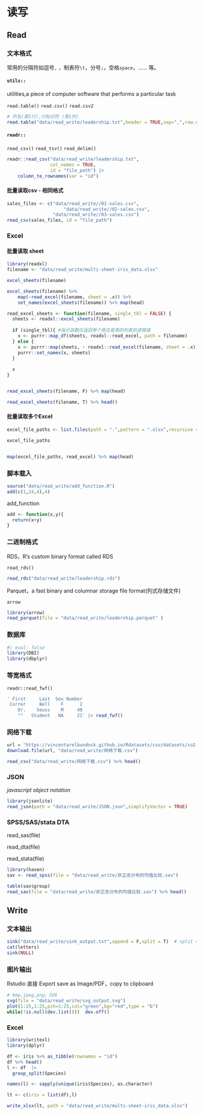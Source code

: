 # 读写

## Read

### 文本格式

常用的分隔符如逗号`,` ，制表符`\t`，分号`;`，空格`space`，...... 等。

#### `utils::`

utilities,a piece of computer software that performs a particular task

`read.table()` `read.csv()` `read.csv2`

```r
# 列名(第1行),行标识符 (第1列)
read.table("data/read_write/leadership.txt",header = TRUE,sep=",",row.names = 1)
```

#### `readr::`

`read_csv()` `read_tsv()` `read_delim()`

```r
readr::read_csv("data/read_write/leadership.txt",
                col_names = TRUE,
                id = "file_path") |>
    column_to_rownames(var = "id")
```

#### 批量读取csv - 相同格式

```r
sales_files <- c("data/read_write//01-sales.csv",
                     "data/read_write//02-sales.csv",
                 "data/read_write//03-sales.csv")
read_csv(sales_files, id = "file_path")
```

### Excel

#### 批量读取 sheet

```r
library(readxl)
filename <- "data/read_write/multi-sheet-iris_data.xlsx"

excel_sheets(filename)

excel_sheets(filename) %>% 
    map(~read_excel(filename, sheet = .x)) %>% 
    set_names(excel_sheets(filename)) %>% map(head)

```

```r
read_excel_sheets <- function(filename, single_tbl = FALSE) {
  sheets <- readxl::excel_sheets(filename)
  
  if (single_tbl){ #指示函数应返回单个表还是表的列表的逻辑值
    x <- purrr::map_df(sheets, readxl::read_excel, path = filename)
  } else {
    x <- purrr::map(sheets, ~ readxl::read_excel(filename, sheet = .x))
    purrr::set_names(x, sheets)
  }
  
  x
}


read_excel_sheets(filename, F) %>% map(head)

read_excel_sheets(filename, T) %>% head()
```

#### 批量读取多个Excel

```r

excel_file_paths <- list.files(path = ".",pattern = ".xlsx",recursive = T)

excel_file_paths


map(excel_file_paths, read_excel) %>% map(head)
```

### 脚本载入

```r
source("data/read_write/add_function.R")
add(c(1,24,4),4)
```

::: callout-note
add_function

```r
add <- function(x,y){
  return(x+y)
}
```
:::

### 二进制格式

RDS，R's custom binary format called RDS

`read_rds()`

```r
read_rds("data/read_write/leadership.rds")
```

Parquet，a fast binary and columnar storage file format(列式存储文件)

`arrow`

```r
library(arrow)
read_parquet(file = "data/read_write/leadership.parquet" )
```

### 数据库

```r
#| eval: false
library(DBI)
library(dbplyr)
```

### 等宽格式

`readr::read_fwf()`

```r
' First     Last  Sex Number
 Currer     Bell    F      2
    Dr.    Seuss    M     49
    ""   Student   NA     21' |> read_fwf()
```

### 网络下载

```r
url = "https://vincentarelbundock.github.io/Rdatasets/csv/datasets/co2.csv"
download.file(url, "data/read_write/网络下载.csv")
```

```r
read_csv("data/read_write/网络下载.csv") %>% head()
```

### JSON

*javascript object notation*

```r
library(jsonlite)
read_json(path = "data/read_write/JSON.json",simplifyVector = TRUE)
```

### SPSS/SAS/stata DTA

read_sas(file)

read_dta(file)

read_stata(file)

```r
library(haven)
sav <- read_spss(file = "data/read_write/非正态分布的均值比较.sav")

table(sav$group)
read_sav(file = "data/read_write/非正态分布的均值比较.sav") %>% head()

```

## Write

### 文本输出

```r
sink("data/read_write/sink_output.txt",append = F,split = T)  # split =T 输出到控制台和文件
cat(letters)
sink(NULL)
```

### 图片输出

Rstudio 直接 Export save as Image/PDF，copy to clipboard

```r

# bmp,jpeg,png，SVG
svg(file = "data/read_write/svg_output.svg")       
plot(1:25,1:25,pch=1:25,col="green",bg="red",type = "b")
while(!is.null(dev.list()))  dev.off() 
```

### Excel

```r
library(writexl)
library(dplyr)

df <- iris %>% as_tibble(rownames = "id")
df %>% head()
l <- df  |>
  group_split(Species)

names(l) <- sapply(unique(iris$Species), as.character)

lt <- c(iris = list(df),l)

write_xlsx(lt, path = "data/read_write/multi-sheet-iris_data.xlsx")
```
